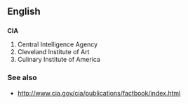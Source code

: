==English==

==={{initialism}}===
{{wikipedia}}
'''CIA'''

# Central Intelligence Agency
# Cleveland Institute of Art
# Culinary Institute of America

===See also===
*http://www.cia.gov/cia/publications/factbook/index.html
